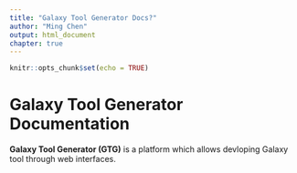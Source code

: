 ```yaml
---
title: "Galaxy Tool Generator Docs?"
author: "Ming Chen"
output: html_document
chapter: true
---
```


```r
knitr::opts_chunk$set(echo = TRUE)
```

# Galaxy Tool Generator Documentation

**Galaxy Tool Generator (GTG)** is a platform which allows devloping Galaxy tool through web interfaces.

